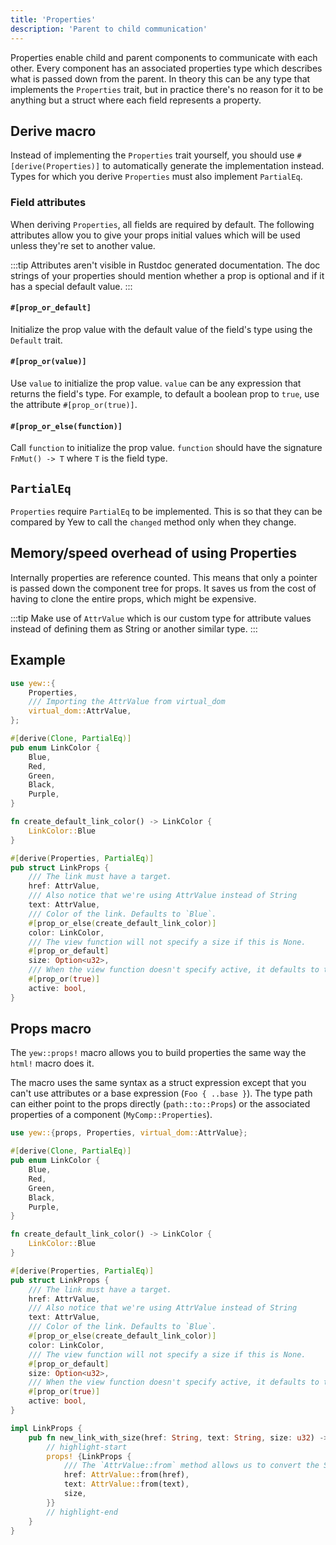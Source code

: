 ```yaml
---
title: 'Properties'
description: 'Parent to child communication'
---
```


Properties enable child and parent components to communicate with each other.
Every component has an associated properties type which describes what is passed down from the parent.
In theory this can be any type that implements the `Properties` trait, but in practice there's no
reason for it to be anything but a struct where each field represents a property.

## Derive macro

Instead of implementing the `Properties` trait yourself, you should use `#[derive(Properties)]` to
automatically generate the implementation instead.
Types for which you derive `Properties` must also implement `PartialEq`.

### Field attributes

When deriving `Properties`, all fields are required by default.
The following attributes allow you to give your props initial values which will be used unless they're set to another value.

:::tip
Attributes aren't visible in Rustdoc generated documentation.
The doc strings of your properties should mention whether a prop is optional and if it has a special default value.
:::

#### `#[prop_or_default]`

Initialize the prop value with the default value of the field's type using the `Default` trait.

#### `#[prop_or(value)]`

Use `value` to initialize the prop value. `value` can be any expression that returns the field's type.
For example, to default a boolean prop to `true`, use the attribute `#[prop_or(true)]`.

#### `#[prop_or_else(function)]`

Call `function` to initialize the prop value. `function` should have the signature `FnMut() -> T` where `T` is the field type.

## `PartialEq`

`Properties` require `PartialEq` to be implemented. This is so that they can be compared by Yew to call the `changed` method
only when they change.

## Memory/speed overhead of using Properties

Internally properties are reference counted. This means that only a pointer is passed down the component tree for props.
It saves us from the cost of having to clone the entire props, which might be expensive.

:::tip
Make use of `AttrValue` which is our custom type for attribute values instead of defining them as String or another similar type.
:::

## Example

```rust
use yew::{
    Properties,
    /// Importing the AttrValue from virtual_dom
    virtual_dom::AttrValue,
};

#[derive(Clone, PartialEq)]
pub enum LinkColor {
    Blue,
    Red,
    Green,
    Black,
    Purple,
}

fn create_default_link_color() -> LinkColor {
    LinkColor::Blue
}

#[derive(Properties, PartialEq)]
pub struct LinkProps {
    /// The link must have a target.
    href: AttrValue,
    /// Also notice that we're using AttrValue instead of String
    text: AttrValue,
    /// Color of the link. Defaults to `Blue`.
    #[prop_or_else(create_default_link_color)]
    color: LinkColor,
    /// The view function will not specify a size if this is None.
    #[prop_or_default]
    size: Option<u32>,
    /// When the view function doesn't specify active, it defaults to true.
    #[prop_or(true)]
    active: bool,
}
```

## Props macro

The `yew::props!` macro allows you to build properties the same way the `html!` macro does it.

The macro uses the same syntax as a struct expression except that you can't use attributes or a base expression (`Foo { ..base }`).
The type path can either point to the props directly (`path::to::Props`) or the associated properties of a component (`MyComp::Properties`).

```rust
use yew::{props, Properties, virtual_dom::AttrValue};

#[derive(Clone, PartialEq)]
pub enum LinkColor {
    Blue,
    Red,
    Green,
    Black,
    Purple,
}

fn create_default_link_color() -> LinkColor {
    LinkColor::Blue
}

#[derive(Properties, PartialEq)]
pub struct LinkProps {
    /// The link must have a target.
    href: AttrValue,
    /// Also notice that we're using AttrValue instead of String
    text: AttrValue,
    /// Color of the link. Defaults to `Blue`.
    #[prop_or_else(create_default_link_color)]
    color: LinkColor,
    /// The view function will not specify a size if this is None.
    #[prop_or_default]
    size: Option<u32>,
    /// When the view function doesn't specify active, it defaults to true.
    #[prop_or(true)]
    active: bool,
}

impl LinkProps {
    pub fn new_link_with_size(href: String, text: String, size: u32) -> Self {
        // highlight-start
        props! {LinkProps {
            /// The `AttrValue::from` method allows us to convert the String to a `AttrValue`
            href: AttrValue::from(href),
            text: AttrValue::from(text),
            size,
        }}
        // highlight-end
    }
}
```
